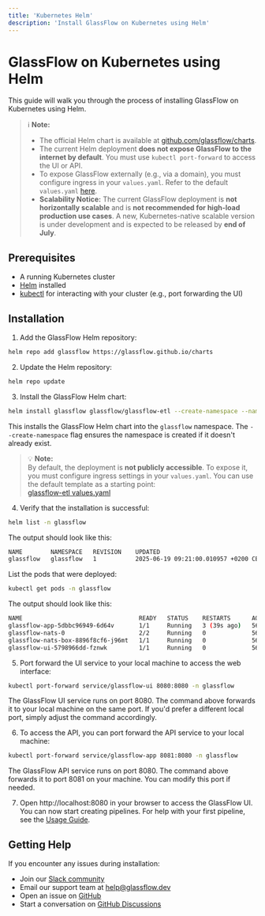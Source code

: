 ```yaml
---
title: 'Kubernetes Helm'
description: 'Install GlassFlow on Kubernetes using Helm'
---
```


# GlassFlow on Kubernetes using Helm

This guide will walk you through the process of installing GlassFlow on Kubernetes using Helm.


> ℹ️ **Note:**  
> - The official Helm chart is available at [github.com/glassflow/charts](https://github.com/glassflow/charts).  
> - The current Helm deployment **does not expose GlassFlow to the internet by default**. You must use `kubectl port-forward` to access the UI or API.  
> - To expose GlassFlow externally (e.g., via a domain), you must configure ingress in your `values.yaml`. Refer to the default `values.yaml` [here](https://github.com/glassflow/charts/blob/main/charts/glassflow-etl/values.yaml).  
> - **Scalability Notice:** The current GlassFlow deployment is **not horizontally scalable** and is **not recommended for high-load production use cases**. A new, Kubernetes-native scalable version is under development and is expected to be released by **end of July**.


## Prerequisites

- A running Kubernetes cluster
- [Helm](https://helm.sh/docs/intro/install/) installed
- [kubectl](https://kubernetes.io/docs/tasks/tools/install-kubectl/) for interacting with your cluster (e.g., port forwarding the UI)

## Installation

1. Add the GlassFlow Helm repository:
```bash
helm repo add glassflow https://glassflow.github.io/charts
```

2. Update the Helm repository:
```bash
helm repo update
```

3. Install the GlassFlow Helm chart:
```bash
helm install glassflow glassflow/glassflow-etl --create-namespace --namespace glassflow
```
This installs the GlassFlow Helm chart into the `glassflow` namespace. The `--create-namespace` flag ensures the namespace is created if it doesn't already exist.

> 💡 **Note:**  
> By default, the deployment is **not publicly accessible**. To expose it, you must configure ingress settings in your `values.yaml`. You can use the default template as a starting point:  
> [glassflow-etl values.yaml](https://github.com/glassflow/charts/blob/main/charts/glassflow-etl/values.yaml)


4. Verify that the installation is successful:
```bash
helm list -n glassflow
```
The output should look like this:
```bash
NAME     	NAMESPACE	REVISION	UPDATED                              	STATUS  	CHART              	APP VERSION
glassflow	glassflow	1       	2025-06-19 09:21:00.010957 +0200 CEST	deployed	glassflow-etl-0.1.1	1.1.12     
```

List the pods that were deployed: 
```bash
kubectl get pods -n glassflow
```
The output should look like this:
```bash
NAME                                 READY   STATUS    RESTARTS      AGE
glassflow-app-5dbbc96949-6d64v       1/1     Running   3 (39s ago)   56s
glassflow-nats-0                     2/2     Running   0             56s
glassflow-nats-box-8896f8cf6-j96mt   1/1     Running   0             56s
glassflow-ui-5798966dd-fznwk         1/1     Running   0             56s
```

5. Port forward the UI service to your local machine to access the web interface:
```bash
kubectl port-forward service/glassflow-ui 8080:8080 -n glassflow
```
The GlassFlow UI service runs on port 8080. The command above forwards it to your local machine on the same port. If you'd prefer a different local port, simply adjust the command accordingly.

6. To access the API, you can port forward the API service to your local machine:
```bash
kubectl port-forward service/glassflow-app 8081:8080 -n glassflow
```
The GlassFlow API service runs on port 8080. The command above forwards it to port 8081 on your machine. You can modify this port if needed.

7. Open http://localhost:8080 in your browser to access the GlassFlow UI. You can now start creating pipelines.
For help with your first pipeline, see the [Usage Guide](/pipeline/usage).


## Getting Help

If you encounter any issues during installation:

- Join our [Slack community](https://join.slack.com/t/glassflowhub/shared_invite/zt-349m7lenp-IFeKSGfQwpJfIiQ7oyFFKg)
- Email our support team at [help@glassflow.dev](mailto:help@glassflow.dev)
- Open an issue on [GitHub](https://github.com/glassflow/clickhouse-etl/issues) 
- Start a conversation on [GitHub Discussions](https://github.com/glassflow/clickhouse-etl/discussions)